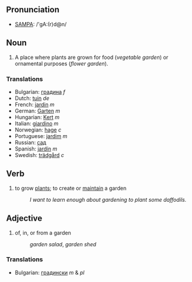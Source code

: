 ==Pronunciation==
*[[w:SAMPA|SAMPA]]: /'gA:(r)d@n/
==Noun==
#A place where plants are grown for food (''vegetable garden'') or ornamental purposes (''flower garden'').

===Translations===
*Bulgarian: [[градина]] ''f''
*Dutch: [[tuin]] ''de''
*French: [[jardin]] ''m''
*German: [[Garten]] ''m''
*Hungarian: [[Kert]] ''m''
*Italian: [[giardino]] ''m''
*Norwegian: [[hage]] ''c''
*Portuguese: [[jardim]] ''m''
*Russian: [[сад]]
*Spanish: [[jardín]] ''m''
*Swedish: [[trädgård]] ''c''

==Verb==
#to grow [[plant]]s; to create or [[maintain]] a garden
#:''I want to learn enough about gardening to plant some daffodils.''

==Adjective==
# of, in, or from a garden
#:''garden salad'', ''garden shed''

===Translations===

*Bulgarian: [[градински]] ''m'' & ''pl''